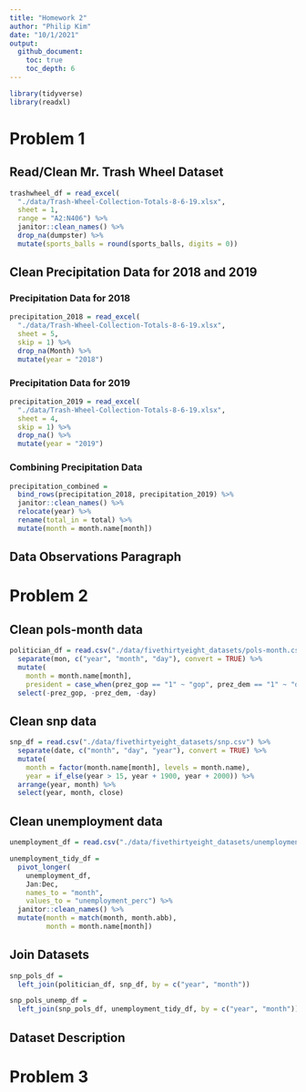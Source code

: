 ```yaml
---
title: "Homework 2"
author: "Philip Kim"
date: "10/1/2021"
output: 
  github_document:
    toc: true
    toc_depth: 6
---
```


```r
library(tidyverse)
library(readxl)
```

# Problem 1

## Read/Clean Mr. Trash Wheel Dataset

```r
trashwheel_df = read_excel(
  "./data/Trash-Wheel-Collection-Totals-8-6-19.xlsx",
  sheet = 1,
  range = "A2:N406") %>% 
  janitor::clean_names() %>% 
  drop_na(dumpster) %>% 
  mutate(sports_balls = round(sports_balls, digits = 0))
```

## Clean Precipitation Data for 2018 and 2019

### Precipitation Data for 2018

```r
precipitation_2018 = read_excel(
  "./data/Trash-Wheel-Collection-Totals-8-6-19.xlsx",
  sheet = 5,
  skip = 1) %>%
  drop_na(Month) %>% 
  mutate(year = "2018")
```


### Precipitation Data for 2019

```r
precipitation_2019 = read_excel(
  "./data/Trash-Wheel-Collection-Totals-8-6-19.xlsx",
  sheet = 4,
  skip = 1) %>% 
  drop_na() %>% 
  mutate(year = "2019")
```


### Combining Precipitation Data

```r
precipitation_combined = 
  bind_rows(precipitation_2018, precipitation_2019) %>% 
  janitor::clean_names() %>% 
  relocate(year) %>% 
  rename(total_in = total) %>% 
  mutate(month = month.name[month])
```


## Data Observations Paragraph



# Problem 2

## Clean pols-month data 

```r
politician_df = read.csv("./data/fivethirtyeight_datasets/pols-month.csv") %>% 
  separate(mon, c("year", "month", "day"), convert = TRUE) %>% 
  mutate(
    month = month.name[month],
    president = case_when(prez_gop == "1" ~ "gop", prez_dem == "1" ~ "dem")) %>%  
  select(-prez_gop, -prez_dem, -day)
```


## Clean snp data

```r
snp_df = read.csv("./data/fivethirtyeight_datasets/snp.csv") %>% 
  separate(date, c("month", "day", "year"), convert = TRUE) %>% 
  mutate(
    month = factor(month.name[month], levels = month.name),
    year = if_else(year > 15, year + 1900, year + 2000)) %>% 
  arrange(year, month) %>% 
  select(year, month, close)
```


## Clean unemployment data

```r
unemployment_df = read.csv("./data/fivethirtyeight_datasets/unemployment.csv")

unemployment_tidy_df = 
  pivot_longer(
    unemployment_df,
    Jan:Dec,
    names_to = "month",
    values_to = "unemployment_perc") %>% 
  janitor::clean_names() %>% 
  mutate(month = match(month, month.abb),
         month = month.name[month])
```


## Join Datasets

```r
snp_pols_df = 
  left_join(politician_df, snp_df, by = c("year", "month"))

snp_pols_unemp_df =
  left_join(snp_pols_df, unemployment_tidy_df, by = c("year", "month"))
```

## Dataset Description



# Problem 3

```r

```

